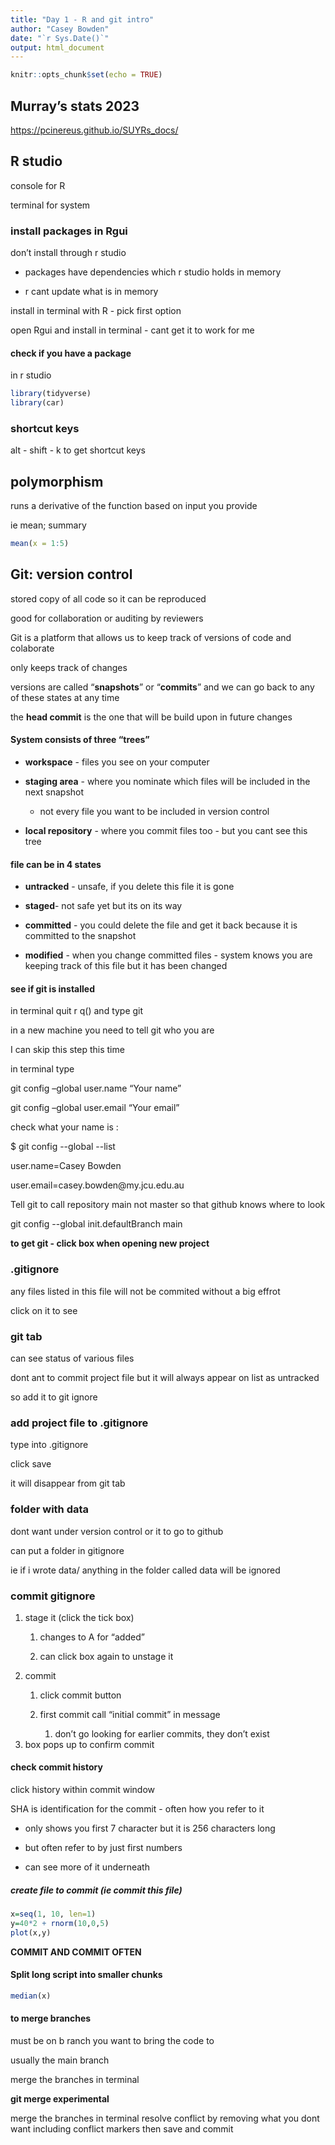 ```yaml
---
title: "Day 1 - R and git intro"
author: "Casey Bowden"
date: "`r Sys.Date()`"
output: html_document
---
```


```r
knitr::opts_chunk$set(echo = TRUE)
```

## Murray's stats 2023

<https://pcinereus.github.io/SUYRs_docs/>

## R studio

console for R

terminal for system

### install packages in Rgui

don't install through r studio

-   packages have dependencies which r studio holds in memory

-   r cant update what is in memory

install in terminal with R - pick first option

open Rgui and install in terminal - cant get it to work for me

#### check if you have a package

in r studio

```r
library(tidyverse)
library(car)
```

### shortcut keys

alt - shift - k to get shortcut keys

## polymorphism

runs a derivative of the function based on input you provide

ie mean; summary

```r
mean(x = 1:5)
```

## Git: version control

stored copy of all code so it can be reproduced

good for collaboration or auditing by reviewers

Git is a platform that allows us to keep track of versions of code and colaborate

only keeps track of changes

versions are called "**snapshots**" or "**commits**" and we can go back to any of these states at any time

the **head commit** is the one that will be build upon in future changes

#### System consists of three "trees"

-   **workspace** - files you see on your computer

-   **staging area** - where you nominate which files will be included in the next snapshot

    -   not every file you want to be included in version control

-   **local repository** - where you commit files too - but you cant see this tree

#### file can be in 4 states

-   **untracked** - unsafe, if you delete this file it is gone

-   **staged**- not safe yet but its on its way

-   **committed** - you could delete the file and get it back because it is committed to the snapshot

-   **modified** - when you change committed files - system knows you are keeping track of this file but it has been changed

#### see if git is installed

in terminal quit r q() and type git

in a new machine you need to tell git who you are

I can skip this step this time

in terminal type

git config --global user.name "Your name"

git config --global user.email "Your email"

check what your name is :

\$ git config \--global \--list

user.name=Casey Bowden

user.email=casey.bowden\@my.jcu.edu.au

Tell git to call repository main not master so that github knows where to look

git config \--global init.defaultBranch main

**to get git - click box when opening new project**

### .gitignore

any files listed in this file will not be commited without a big effrot

click on it to see

### git tab

can see status of various files

dont ant to commit project file but it will always appear on list as untracked

so add it to git ignore

### add project file to .gitignore

type into .gitignore

click save

it will disappear from git tab

### folder with data

dont want under version control or it to go to github

can put a folder in gitignore

ie if i wrote data/ anything in the folder called data will be ignored

### commit gitignore

1.  stage it (click the tick box)
    1.  changes to A for "added"

    2.  can click box again to unstage it
2.  commit
    1.  click commit button

    2.  first commit call "initial commit" in message

        1.  don't go looking for earlier commits, they don't exist
3.  box pops up to confirm commit

#### check commit history

click history within commit window

SHA is identification for the commit - often how you refer to it

-   only shows you first 7 character but it is 256 characters long

-   but often refer to by just first numbers

-   can see more of it underneath

##### create file to commit (ie commit this file)

```r
x=seq(1, 10, len=1)
y=40*2 + rnorm(10,0,5)
plot(x,y)

```

**COMMIT AND COMMIT OFTEN**

#### Split long script into smaller chunks

```r
median(x)
```

#### to merge branches

must be on b ranch you want to bring the code to

usually the main branch

merge the branches in terminal

**git merge experimental**

merge the branches in terminal resolve conflict by removing what you dont want including conflict markers then save and commit
